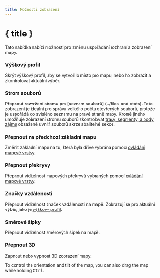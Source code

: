 ```yaml
---
title: Možnosti zobrazení
---
```


<script lang="ts">
</script>

# { title }

Tato nabídka nabízí možnosti pro změnu uspořádání rozhraní a zobrazení mapy.

### <ChartArea size="16" class="inline-block" style="margin-bottom: 2px" /> Výškový profil

Skrýt výškový profil, aby se vytvořilo místo pro mapu, nebo ho zobrazit a zkontrolovat aktuální výběr.

### <ListTree size="16" class="inline-block" style="margin-bottom: 2px" /> Strom souborů

Přepnout rozvržení stromu pro [seznam souborů] (../files-and-stats).
Toto zobrazení je ideální pro správu velkého počtu otevřených souborů, protože je uspořádá do svislého seznamu na pravé straně mapy.
Kromě jiného umožňuje zobrazení stromu souborů zkontrolovat [trasy, segmenty, a body zájmu](../gpx) obsažené uvnitř souborů skrze sbalitelné sekce.

### <Map size="16" class="inline-block" style="margin-bottom: 2px" /> Přepnout na předchozí základní mapu

Změnit základní mapu na tu, která byla dříve vybrána pomocí [ovládání mapové vrstvy](../map-controls).

### <Layers2 size="16" class="inline-block" style="margin-bottom: 2px" /> Přepnout překryvy

Přepnout viditelnost mapových překryvů vybraných pomocí [ovládání mapové vrstvy](../map-controls).

### <Coins size="16" class="inline-block" style="margin-bottom: 2px" /> Značky vzdálenosti

Přepnout viditelnost značek vzdálenosti na mapě.
Zobrazují se pro aktuální výběr, jako je [výškový profil](../files-and-stats).

### <Milestone size="16" class="inline-block" style="margin-bottom: 2px" /> Směrové šipky

Přepnout viditelnost směrových šipek na mapě.

### <Box size="16" class="inline-block" style="margin-bottom: 2px" /> Přepnout 3D

Zapnout nebo vypnout 3D zobrazení mapy.

<DocsNote>

To control the orientation and tilt of the map, you can also drag the map while holding <kbd>Ctrl</kbd>.

</DocsNote>
